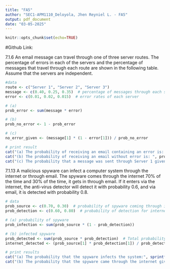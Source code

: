 ---
title: "FA5" 
author: "SEC1-APM1110_Deloyola, Jhen Reyniel L. - FA5" 
output: pdf_document
date: "03-05-2025"
---

```{r setup, include=FALSE}
knitr::opts_chunk$set(echo=TRUE)
``` 

#Github Link: 

7.1.6 An email message can travel through one of three server routes. The percentage of errors in each of the servers and the percentage of messages that travel through each route are shown in the following table. Assume that the servers are independent.  
```{r}
#data 
route <- c("Server 1", "Server 2", "Server 3")
message <- c(0.40, 0.25, 0.35)  # percentage of messages through each server
error <- c(0.01, 0.02, 0.015)  # error rates of each server

# (a) 
prob_error <- sum(message * error)

# (b) 
prob_no_error <- 1 - prob_error

# (c)
no_error_given <- (message[1] * (1 - error[1])) / prob_no_error

# print result
cat("(a) The probability of receiving an email containing an error is: ", prob_error, "\n")
cat("(b) The probability of receiving an email without error is: ", prob_no_error, "\n")
cat("(c) The probability that a message was sent through Server 1 given no error is: ", no_error_given, "\n")
```

7.1.13 A malicious spyware can infect a computer system through the internet or through email. The spyware comes through the internet 70% of the time and 30% of the time, it gets in through email. If it enters via the internet, the anti-virus detector will detect it with probability 0.6, and via email, it is detected with probability 0.8. 
```{r}
# data
prob_source <- c(0.70, 0.30)  # probability of spyware coming through internet and email
prob_detection <- c(0.60, 0.80)  # probability of detection for internet and email

# (a) probability of spyware
prob_infection <- sum(prob_source * (1 - prob_detection))

# (b) infected spyware
prob_detected <- sum(prob_source * prob_detection)  # Total probability of detection
internet_detected <- (prob_source[1] * prob_detection[1]) / prob_detected

# print results
cat("(a) The probability that the spyware infects the system:", sprintf("%.2f (%.2f%%)", prob_infection, prob_infection * 100), "\n")
cat("(b) The probability that the spyware came through the internet given it was detected:", sprintf("%.2f (%.2f%%)", internet_detected, internet_detected * 100), "\n")
``` 
